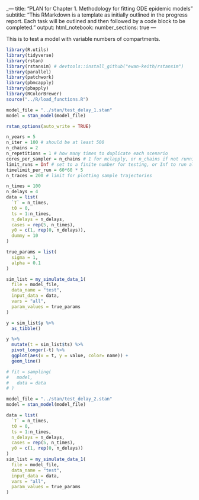 _---
title: "PLAN for Chapter 1. Methodology for fitting ODE epidemic models"
subtitle: "This RMarkdown is a template as initially outlined in the progress report. Each task will be outlined and then followed by a code block to be completed."
output:
html_notebook:
number_sections: true
---

This is to test a model with variable numbers of compartments.

```r
library(R.utils)
library(tidyverse)
library(rstan)
library(rstansim) # devtools::install_github("ewan-keith/rstansim")
library(parallel)
library(patchwork)
library(pbmcapply)
library(pbapply)
library(RColorBrewer)
source("../R/load_functions.R")

model_file = "../stan/test_delay_1.stan"
model = stan_model(model_file)

rstan_options(auto_write = TRUE)

n_years = 5
n_iter = 100 # should be at least 500
n_chains = 2
n_repetitions = 1 # how many times to duplicate each scenario
cores_per_sampler = n_chains # 1 for mclapply, or n_chains if not running lots of scenarios
limit_runs = Inf # set to a finite number for testing, or Inf to run all
timelimit_per_run = 60*60 * 5
n_traces = 200 # limit for plotting sample trajectories
```

```r
n_times = 100
n_delays = 4
data = list(
  `T` = n_times,
  t0 = 0,
  ts = 1:n_times,
  n_delays = n_delays,
  cases = rep(5, n_times),
  y0 = c(1, rep(0, n_delays)),
  dummy = 10
)

true_params = list(
  sigma = 1,
  alpha = 0.1
)

sim_list = my_simulate_data_1(
  file = model_file,
  data_name = "test",
  input_data = data,
  vars = "all",
  param_values = true_params
)

y = sim_list$y %>%
  as_tibble()

y %>%
  mutate(t = sim_list$ts) %>%
  pivot_longer(-t) %>%
  ggplot(aes(x = t, y = value, color= name)) +
  geom_line()

# fit = sampling(
#   model,
#   data = data
# )
```

```r
model_file = "../stan/test_delay_2.stan"
model = stan_model(model_file)

data = list(
  `T` = n_times,
  t0 = 0,
  ts = 1:n_times,
  n_delays = n_delays,
  cases = rep(5, n_times),
  y0 = c(1, rep(0, n_delays))
)
sim_list = my_simulate_data_1(
  file = model_file,
  data_name = "test",
  input_data = data,
  vars = "all",
  param_values = true_params
)
```